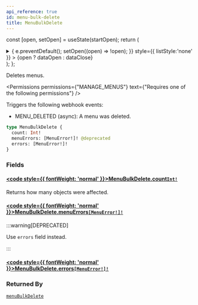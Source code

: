 ```yaml
---
api_reference: true
id: menu-bulk-delete
title: MenuBulkDelete
---
```






const [open, setOpen] = useState(startOpen);
return (
<details {...(open ? { open: true } : {})} className="details" style={{ border:'none', boxShadow:'none', background:'var(--ifm-background-color)' }}>
<summary
onClick={(e) => {
e.preventDefault();
setOpen((open) => !open);
}}
style={{ listStyle:'none' }} >
{open ? dataOpen : dataClose}
</summary>
{open && children}
</details>
);
};

Deletes menus.


<Permissions permissions={"MANAGE_MENUS"} text={"Requires one of the following permissions"} />


Triggers the following webhook events:

- MENU_DELETED (async): A menu was deleted.

```graphql
type MenuBulkDelete {
  count: Int!
  menuErrors: [MenuError!]! @deprecated
  errors: [MenuError!]!
}
```

### Fields

#### [<code style={{ fontWeight: 'normal' }}>MenuBulkDelete.<b>count</b></code>](#)<Bullet />[`Int!`](../../../api-reference/miscellaneous/scalars/int.mdx) <Badge class="badge badge--secondary" text="non-null"/> <Badge class="badge badge--secondary" text="scalar"/> <Badge class="badge badge--secondary" text="miscellaneous"/>

Returns how many objects were affected.

#### [<code style={{ fontWeight: 'normal' }}>MenuBulkDelete.<b>menuErrors</b></code>](#)<Bullet />[`[MenuError!]!`](../../../api-reference/menu/objects/menu-error.mdx) <Badge class="badge badge--deprecated badge--secondary" text="deprecated"/> <Badge class="badge badge--secondary" text="non-null"/> <Badge class="badge badge--secondary" text="object"/> <Badge class="badge badge--secondary" text="menu"/>

:::warning[DEPRECATED]

Use `errors` field instead.

:::

#### [<code style={{ fontWeight: 'normal' }}>MenuBulkDelete.<b>errors</b></code>](#)<Bullet />[`[MenuError!]!`](../../../api-reference/menu/objects/menu-error.mdx) <Badge class="badge badge--secondary" text="non-null"/> <Badge class="badge badge--secondary" text="object"/> <Badge class="badge badge--secondary" text="menu"/>

### Returned By

[`menuBulkDelete`](../../../api-reference/menu/mutations/menu-bulk-delete.mdx) <Badge class="badge badge--secondary" text="mutation"/>

